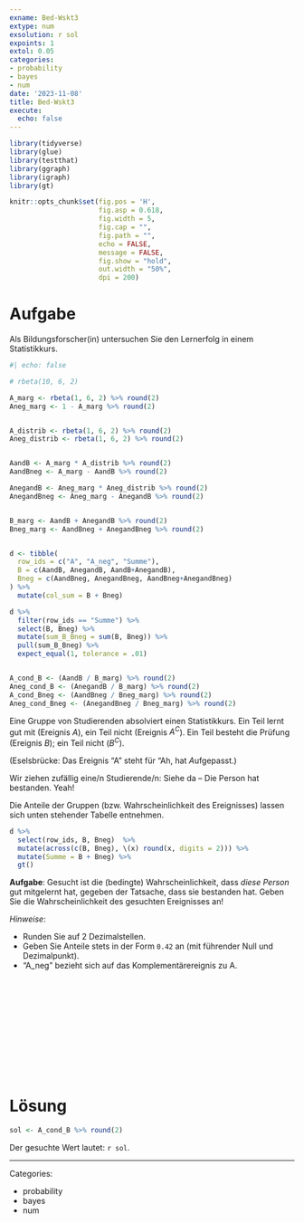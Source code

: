 ```yaml
---
exname: Bed-Wskt3
extype: num
exsolution: r sol
expoints: 1
extol: 0.05
categories:
- probability
- bayes
- num
date: '2023-11-08'
title: Bed-Wskt3
execute: 
  echo: false
---
```


```r

library(tidyverse)
library(glue)
library(testthat)
library(ggraph)
library(igraph)
library(gt)

```

```r
knitr::opts_chunk$set(fig.pos = 'H',
                      fig.asp = 0.618,
                      fig.width = 5,
                      fig.cap = "", 
                      fig.path = "",
                      echo = FALSE,
                      message = FALSE,
                      fig.show = "hold",
                      out.width = "50%",
                      dpi = 200)
```

# Aufgabe

Als Bildungsforscher(in) untersuchen Sie den Lernerfolg in einem Statistikkurs.

```r
#| echo: false

# rbeta(10, 6, 2)

A_marg <- rbeta(1, 6, 2) %>% round(2)
Aneg_marg <- 1 - A_marg %>% round(2)


A_distrib <- rbeta(1, 6, 2) %>% round(2)
Aneg_distrib <- rbeta(1, 6, 2) %>% round(2)


AandB <- A_marg * A_distrib %>% round(2)
AandBneg <- A_marg - AandB %>% round(2)

AnegandB <- Aneg_marg * Aneg_distrib %>% round(2)
AnegandBneg <- Aneg_marg - AnegandB %>% round(2) 


B_marg <- AandB + AnegandB %>% round(2)
Bneg_marg <- AandBneg + AnegandBneg %>% round(2)


d <- tibble(
  row_ids = c("A", "A_neg", "Summe"),
  B = c(AandB, AnegandB, AandB+AnegandB),
  Bneg = c(AandBneg, AnegandBneg, AandBneg+AnegandBneg)
) %>% 
  mutate(col_sum = B + Bneg)

d %>% 
  filter(row_ids == "Summe") %>% 
  select(B, Bneg) %>% 
  mutate(sum_B_Bneg = sum(B, Bneg)) %>% 
  pull(sum_B_Bneg) %>% 
  expect_equal(1, tolerance = .01)


A_cond_B <- (AandB / B_marg) %>% round(2)
Aneg_cond_B <- (AnegandB / B_marg) %>% round(2)
A_cond_Bneg <- (AandBneg / Bneg_marg) %>% round(2)
Aneg_cond_Bneg <- (AnegandBneg / Bneg_marg) %>% round(2)

```

Eine Gruppe von Studierenden absolviert einen Statistikkurs. Ein Teil lernt gut mit (Ereignis $A$), ein Teil nicht (Ereignis $A^C$). Ein Teil besteht die Prüfung (Ereignis $B$); ein Teil nicht ($B^C$).

(Eselsbrücke: Das Ereignis "A" steht für "Ah, hat *A*ufgepasst.)

Wir ziehen zufällig eine/n Studierende/n: Siehe da -- Die Person hat bestanden. Yeah!

Die Anteile der Gruppen (bzw. Wahrscheinlichkeit des Ereignisses) lassen sich unten stehender Tabelle entnehmen.

```r
d %>% 
  select(row_ids, B, Bneg)  %>% 
  mutate(across(c(B, Bneg), \(x) round(x, digits = 2))) %>% 
  mutate(Summe = B + Bneg) %>% 
  gt()
```

**Aufgabe**: Gesucht ist die (bedingte) Wahrscheinlichkeit, dass *diese Person* gut mitgelernt hat, gegeben der Tatsache, dass sie bestanden hat. Geben Sie die Wahrscheinlichkeit des gesuchten Ereignisses an!

*Hinweise*:

-   Runden Sie auf 2 Dezimalstellen.
-   Geben Sie Anteile stets in der Form `0.42` an (mit führender Null und Dezimalpunkt).
-   "A_neg" bezieht sich auf das Komplementärereignis zu A.

</br> </br> </br> </br> </br> </br> </br> </br> </br> </br>

# Lösung

```r
sol <- A_cond_B %>% round(2) 
```

Der gesuchte Wert lautet: `r sol`.

------------------------------------------------------------------------

Categories:

-   probability
-   bayes
-   num
